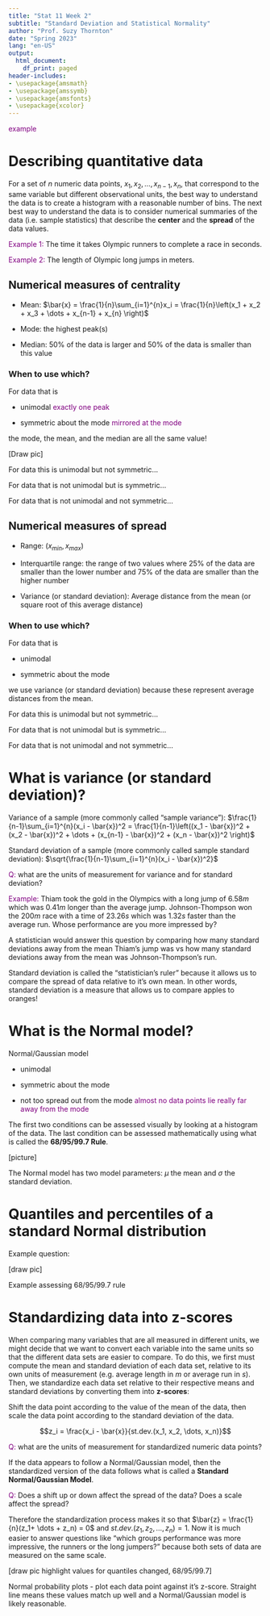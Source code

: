 ```yaml
---
title: "Stat 11 Week 2"
subtitle: "Standard Deviation and Statistical Normality" 
author: "Prof. Suzy Thornton"
date: "Spring 2023"
lang: "en-US"
output:
  html_document:
    df_print: paged
header-includes:
- \usepackage{amsmath}
- \usepackage{amssymb}
- \usepackage{amsfonts}
- \usepackage{xcolor}
---
```


<span style="color:purple">example</span>


# Describing quantitative data 

For a set of $n$ numeric data points, $x_1, x_2, \dots, x_{n-1}, x_n$, that correspond to the same variable but different observational units, the best way to understand the data is to create a histogram with a reasonable number of bins. The next best way to understand the data is to consider numerical summaries of the data (i.e. sample statistics) that describe the **center** and the **spread** of the data values.

<span style="color:purple">Example 1:</span> The time it takes Olympic runners to complete a race in seconds. 

<span style="color:purple">Example 2:</span> The length of Olympic long jumps in meters. 

## Numerical measures of centrality 

* Mean: $\bar{x} = \frac{1}{n}\sum_{i=1}^{n}x_i = \frac{1}{n}\left(x_1 + x_2 + x_3 + \dots + x_{n-1} + x_{n} \right)$

* Mode: the highest peak(s)

* Median: 50\% of the data is larger and 50\% of the data is smaller than this value 


### When to use which? 

For data that is 

- unimodal <span style="color:purple">exactly one peak</span>

- symmetric about the mode <span style="color:purple">mirrored at the mode</span>

the mode, the mean, and the median are all the same value! 

[Draw pic] 

For data this is unimodal but not symmetric...


For data that is not unimodal but is symmetric...


For data that is not unimodal and not symmetric... 


## Numerical measures of spread 

* Range: $(x_{min}, x_{max})$ 

* Interquartile range: the range of two values where 25\% of the data are smaller than the lower number and 75\% of the data are smaller than the higher number  

* Variance (or standard deviation): Average distance from the mean (or square root of this average distance)

### When to use which? 

For data that is 

- unimodal 

- symmetric about the mode 

we use variance (or standard deviation) because these represent average distances from the mean. 


For data this is unimodal but not symmetric...


For data that is not unimodal but is symmetric...


For data that is not unimodal and not symmetric... 



# What is variance (or standard deviation)? 


Variance of a sample (more commonly called "sample variance"): $\frac{1}{n-1}\sum_{i=1}^{n}(x_i - \bar{x})^2 = \frac{1}{n-1}\left((x_1 - \bar{x})^2 + (x_2 - \bar{x})^2 + \dots + (x_{n-1} - \bar{x})^2 + (x_n - \bar{x})^2 \right)$

Standard deviation of a sample (more commonly called sample standard deviation): $\sqrt{\frac{1}{n-1}\sum_{i=1}^{n}(x_i - \bar{x})^2}$

<span style="color:purple">Q:</span> what are the units of measurement for variance and for standard deviation?  


<span style="color:purple">Example:</span> Thiam took the gold in the Olympics with a long jump of $6.58 m$ which was $0.41 m$ longer than the average jump. Johnson-Thompson won the $200 m$ race with a time of $23.26 s$ which was $1.32 s$ faster than the average run. Whose performance are you more impressed by? 

A statistician would answer this question by comparing how many standard deviations away from the mean Thiam's jump was vs how many standard deviations away from the mean was Johnson-Thompson's run. 

Standard deviation is called the "statistician's ruler" because it allows us to compare the spread of data relative to it's own mean. In other words, standard deviation is a measure that allows us to compare apples to oranges! 



# What is the Normal model? 

Normal/Gaussian model 

- unimodal

- symmetric about the mode 

- not too spread out from the mode <span style="color:purple">almost no data points lie really far away from the mode</span>

The first two conditions can be assessed visually by looking at a histogram of the data. The last condition can be assessed mathematically using what is called the **68/95/99.7 Rule**.

[picture]

The Normal model has two model parameters: $\mu$ the mean and $\sigma$ the standard deviation.

# Quantiles and percentiles of a standard Normal distribution

Example question: 

[draw pic]

Example assessing 68/95/99.7 rule 


# Standardizing data into z-scores

When comparing many variables that are all measured in different units, we might decide that we want to convert each variable into the same units so that the different data sets are easier to compare. To do this, we first must compute the mean and standard deviation of each data set, relative to its own units of measurement (e.g. average length in $m$ or average run in $s$). Then, we standardize each data set relative to their respective means and standard deviations by converting them into **z-scores**:



Shift the data point according to the value of the mean of the data, then scale the data point according to the standard deviation of the data. 


$$z_i = \frac{x_i - \bar{x}}{st.dev.(x_1, x_2, \dots, x_n)}$$ 

<span style="color:purple">Q:</span> what are the units of measurement for standardized numeric data points?  

If the data appears to follow a Normal/Gaussian model, then the standardized version of the data follows what is called a **Standard Normal/Gaussian Model**. 

<span style="color:purple">Q:</span> Does a shift up or down affect the spread of the data? Does a scale affect the spread? 

Therefore the standardization process makes it so that $\bar{z} = \frac{1}{n}(z_1+ \dots + z_n) = 0$ and $st.dev.(z_1, z_2, \dots, z_n) = 1$. Now it is much easier to answer questions like "which groups performance was more impressive, the runners or the long jumpers?" because both sets of data are measured on the same scale. 

[draw pic highlight values for quantiles changed, 68/95/99.7]

Normal probability plots - plot each data point against it's z-score. Straight line means these values match up well and a Normal/Gaussian model is likely reasonable. 
